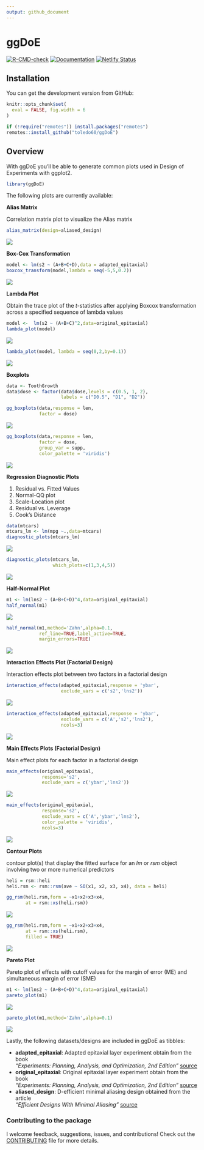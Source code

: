 ```yaml
---
output: github_document
---
```


# ggDoE

[![R-CMD-check](https://github.com/toledo60/ggDoE/workflows/R-CMD-check/badge.svg)](https://github.com/toledo60/ggDoE/actions)
[![Documentation](https://img.shields.io/badge/Documentation-ggDoE-blue)](https://ggdoe.netlify.app/)
[![Netlify Status](https://api.netlify.com/api/v1/badges/20d30180-f503-4b63-ba9c-c95bfca3826e/deploy-status)](https://app.netlify.com/sites/ggdoe/deploys)

## Installation

You can get the development version from GitHub:


```r
knitr::opts_chunk$set(
  eval = FALSE, fig.width = 6
)
```



```r
if (!require("remotes")) install.packages("remotes")
remotes::install_github("toledo60/ggDoE")
```

## Overview

With ggDoE you'll be able to generate common plots used in Design of Experiments with ggplot2.


```r
library(ggDoE)
```


The following plots are currently available:


**Alias Matrix**

Correlation matrix plot to visualize the Alias matrix

```r
alias_matrix(design=aliased_design)
```

![](man/figures/alias_matrix.png)



**Box-Cox Transformation**


```r
model <- lm(s2 ~ (A+B+C+D),data = adapted_epitaxial)
boxcox_transform(model,lambda = seq(-5,5,0.2))
```

![](man/figures/boxcox_transformation.png)

**Lambda Plot**

Obtain the trace plot of the *t*-statistics after applying Boxcox transformation across a specified sequence of lambda values 

```r
model <-  lm(s2 ~ (A+B+C)^2,data=original_epitaxial)
lambda_plot(model)
```

![](man/figures/lambda_plot1.png)



```r
lambda_plot(model, lambda = seq(0,2,by=0.1))
```

![](man/figures/lambda_plot2.png)


**Boxplots**

```r
data <- ToothGrowth
data$dose <- factor(data$dose,levels = c(0.5, 1, 2),
                    labels = c("D0.5", "D1", "D2"))

gg_boxplots(data,response = len,
            factor = dose)
```

![](man/figures/boxplot1.png)


```r
gg_boxplots(data,response = len,
            factor = dose,
            group_var = supp,
            color_palette = 'viridis')
```


![](man/figures/boxplot2.png)


**Regression Diagnostic Plots**

1. Residual vs. Fitted Values
2. Normal-QQ plot
3. Scale-Location plot
4. Residual vs. Leverage
5. Cook's Distance

```r
data(mtcars)
mtcars_lm <- lm(mpg ~.,data=mtcars)
diagnostic_plots(mtcars_lm)
```

![](man/figures/diagnostic1.png)



```r
diagnostic_plots(mtcars_lm,
                 which_plots=c(1,3,4,5))
```

![](man/figures/diagnostic2.png)



**Half-Normal Plot**


```r
m1 <- lm(lns2 ~ (A+B+C+D)^4,data=original_epitaxial)
half_normal(m1)
```


![](man/figures/half_normal1.png)



```r
half_normal(m1,method='Zahn',alpha=0.1,
            ref_line=TRUE,label_active=TRUE,
            margin_errors=TRUE)
```



![](man/figures/half_normal2.png)



**Interaction Effects Plot (Factorial Design)**

Interaction effects plot between two factors in a factorial design


```r
interaction_effects(adapted_epitaxial,response = 'ybar',
                    exclude_vars = c('s2','lns2'))
```


![](man/figures/interactions1.png)




```r
interaction_effects(adapted_epitaxial,response = 'ybar',
                    exclude_vars = c('A','s2','lns2'),
                    ncols=3)
```



![](man/figures/interactions2.png)


**Main Effects Plots (Factorial Design)**

Main effect plots for each factor in a factorial design

```r
main_effects(original_epitaxial,
             response='s2',
             exclude_vars = c('ybar','lns2'))
```


![](man/figures/main_effects1.png)



```r
main_effects(original_epitaxial,
             response='s2',
             exclude_vars = c('A','ybar','lns2'),
             color_palette = 'viridis',
             ncols=3)
```



![](man/figures/main_effects2.png)


**Contour Plots**

contour plot(s) that display the fitted surface for an *lm* or *rsm* 
object involving two or more numerical predictors

```r
heli = rsm::heli
heli.rsm <- rsm::rsm(ave ~ SO(x1, x2, x3, x4), data = heli)
```


```r
gg_rsm(heli.rsm,form = ~x1+x2+x3+x4,
       at = rsm::xs(heli.rsm))
```


![](man/figures/contour1.png)


```r
gg_rsm(heli.rsm,form = ~x1+x2+x3+x4,
       at = rsm::xs(heli.rsm),
       filled = TRUE)
```

![](man/figures/contour2.png)


**Pareto Plot**

Pareto plot of effects with cutoff values for the margin of error (ME) and simultaneous margin of error (SME)

```r
m1 <- lm(lns2 ~ (A+B+C+D)^4,data=original_epitaxial)
pareto_plot(m1)
```


![](man/figures/pareto_plot1.png)



```r
pareto_plot(m1,method='Zahn',alpha=0.1)
```


![](man/figures/pareto_plot2.png)


Lastly, the following datasets/designs are included in ggDoE as tibbles:

- **adapted_epitaxial**: Adapted epitaxial layer experiment obtain from the book <br>
*"Experiments: Planning, Analysis, and Optimization, 2nd Edition"* [source](https://www2.isye.gatech.edu/~jeffwu/wuhamadabook/data/originallayer.dat)
- **original_epitaxial**: Original epitaxial layer experiment obtain from the book <br>
*"Experiments: Planning, Analysis, and Optimization, 2nd Edition"* [source](https://www2.isye.gatech.edu/~jeffwu/wuhamadabook/data/originallayer.dat)
- **aliased_design**: D-efficient minimal aliasing design obtained from the article  <br>
*"Efficient Designs With Minimal Aliasing"* [source](https://www.tandfonline.com/doi/abs/10.1198/TECH.2010.09113)


### Contributing to the package
I welcome feedback, suggestions, issues, and contributions!
Check out the [CONTRIBUTING](https://github.com/toledo60/ggDoE/blob/main/.github/CONTRIBUTING.md) file for more details.
